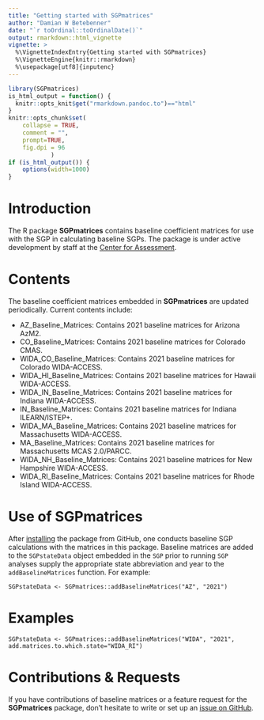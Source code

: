 ```yaml
---
title: "Getting started with SGPmatrices"
author: "Damian W Betebenner"
date: "`r toOrdinal::toOrdinalDate()`"
output: rmarkdown::html_vignette
vignette: >
  %\VignetteIndexEntry{Getting started with SGPmatrices}
  %\VignetteEngine{knitr::rmarkdown}
  %\usepackage[utf8]{inputenc}
---
```


```r
library(SGPmatrices)
is_html_output = function() {
  knitr::opts_knit$get("rmarkdown.pandoc.to")=="html"
}
knitr::opts_chunk$set(
    collapse = TRUE,
    comment = "",
    prompt=TRUE,
    fig.dpi = 96
			)
if (is_html_output()) {
    options(width=1000)
}
```

# Introduction

The R package **SGPmatrices** contains baseline coefficient matrices for use with the SGP in calculating baseline SGPs.
The package is under active development by staff at the [Center for Assessment](https://www.nciea.org).

# Contents

The baseline coefficient matrices embedded in **SGPmatrices** are updated periodically. Current contents include:

* AZ_Baseline_Matrices: Contains 2021 baseline matrices for Arizona AzM2.
* CO_Baseline_Matrices: Contains 2021 baseline matrices for Colorado CMAS.
* WIDA_CO_Baseline_Matrices: Contains 2021 baseline matrices for Colorado WIDA-ACCESS.
* WIDA_HI_Baseline_Matrices: Contains 2021 baseline matrices for Hawaii WIDA-ACCESS.
* WIDA_IN_Baseline_Matrices: Contains 2021 baseline matrices for Indiana WIDA-ACCESS.
* IN_Baseline_Matrices: Contains 2021 baseline matrices for Indiana ILEARN/ISTEP+.
* WIDA_MA_Baseline_Matrices: Contains 2021 baseline matrices for Massachusetts WIDA-ACCESS.
* MA_Baseline_Matrices: Contains 2021 baseline matrices for Massachusetts MCAS 2.0/PARCC.
* WIDA_NH_Baseline_Matrices: Contains 2021 baseline matrices for New Hampshire WIDA-ACCESS.
* WIDA_RI_Baseline_Matrices: Contains 2021 baseline matrices for Rhode Island WIDA-ACCESS.

# Use of SGPmatrices

After [installing](../index.html#installation) the package from GitHub, one conducts baseline SGP calculations with the matrices in this package.
Baseline matrices are added to the `SGPstateData` object embedded in the `SGP` prior to running `SGP` analyses supply the appropriate state abbreviation and year
to the `addBaselineMatrices` function. For example:

```
SGPstateData <- SGPmatrices::addBaselineMatrices("AZ", "2021")
```

# Examples

```
SGPstateData <- SGPmatrices::addBaselineMatrices("WIDA", "2021", add.matrices.to.which.state="WIDA_RI")
```

# Contributions & Requests

If you have contributions of baseline matrices or a feature request for the **SGPmatrices** package, don't hesitate to write or set
up an [issue on GitHub](https://github.com/CenterForAssessment/SGPmatrices/issues).
